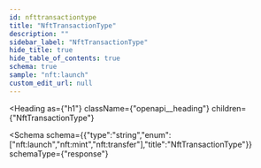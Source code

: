 ```yaml
---
id: nfttransactiontype
title: "NftTransactionType"
description: ""
sidebar_label: "NftTransactionType"
hide_title: true
hide_table_of_contents: true
schema: true
sample: "nft:launch"
custom_edit_url: null
---
```



<Heading
  as={"h1"}
  className={"openapi__heading"}
  children={"NftTransactionType"}
>
</Heading>





<Schema
  schema={{"type":"string","enum":["nft:launch","nft:mint","nft:transfer"],"title":"NftTransactionType"}}
  schemaType={"response"}
>
  
</Schema>
            